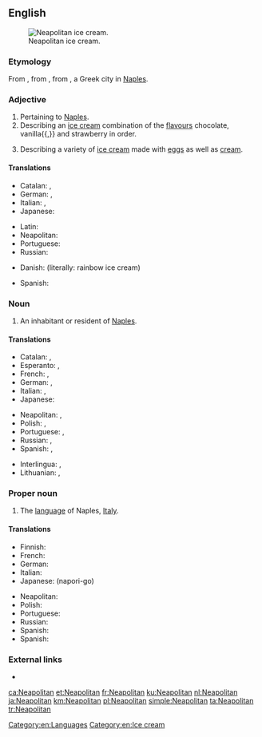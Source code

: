 ==English==
[[Image:Neapolitan ice cream UK.JPG|thumb|right|Neapolitan ice cream.]]

===Etymology===
From {{etyl|la|en}} {{m|la|neāpolītānus}}, from {{m|la|Neāpolis}}, from {{etyl|grc|en}} {{term|Νεάπολις||new city|lang=grc}}, a Greek city in [[Naples]].

===Adjective===
{{en-adj|-}}

# Pertaining to [[Naples]].
# Describing an [[ice cream]] combination of the [[flavours]] chocolate, vanilla{{,}} and strawberry in order.
# {{cx|dated|lang=en}} Describing a variety of [[ice cream]] made with [[egg]]s as well as [[cream]]. <!--Webster 1913-->

====Translations====
{{trans-top|pertaining to Naples}}
* Catalan: {{t|ca|napolità}}, {{t|ca|napolitana}}
* German: {{t+|de|Neapolitaner}}, {{t+|de|neapolitanisch}}
* Italian: {{t+|it|napoletano}}, {{t+|it|partenopeo}}
* Japanese: {{t|ja|ナポリの|tr=napori no}}
{{trans-mid}}
* Latin: {{t|la|neāpolītānus}}
* Neapolitan: {{t|nap|napulitano}}
* Portuguese: {{t+|pt|napolitano}}
* Russian: {{t+|ru|неаполитанский|sc=Cyrl|tr=neapolitánskij}}
{{trans-bottom}}

{{trans-top|ice cream}}
* Danish: {{t|da|regnbueis}} (literally: rainbow ice cream)
{{trans-mid}}
* Spanish: {{t|es|helado napolitano}}
{{trans-bottom}}

===Noun===
{{en-noun}}

# An inhabitant or resident of [[Naples]].

====Translations====
{{trans-top|inhabitant or resident of Naples}}
* Catalan: {{t|ca|napolità|m}}, {{t|ca|napolitana|f}}
* Esperanto: {{t|eo|napolano}} {{qualifier|man or woman}}, {{t|eo|napolanino}} {{qualifier|woman}}
* French: {{t+|fr|Napolitain|m}}, {{t+|fr|Napolitaine|f}}
* German: {{t+|de|Neapolitaner|m}}, {{t+|de|Neapolitanerin|f}}
* Italian: {{t+|it|napoletano|m}}, {{t+|it|napoletana|f}}
* Japanese: {{t|ja|ナポリ人|tr=napori jin}}
{{trans-mid}}
* Neapolitan: {{t|nap|napulitano}}, {{t|nap|napulitana|f}}
* Polish: {{t+|pl|neapolitańczyk|m}}, {{t+|pl|neapolitanka|f}}
* Portuguese: {{t+|pt|napolitano|m}}, {{t|pt|napolitana|f}}
* Russian: {{t+|ru|неаполитанец|m|sc=Cyrl|tr=neapolitánec}}, {{t+|ru|неаполитанка|f|sc=Cyrl|tr=neapolitánka}}
* Spanish: {{t+|es|napolitano}}, {{t+|es|napolitana|f}}
{{trans-bottom}}

{{checktrans-top}}
* Interlingua: {{t-check|ia|neapolitano|m}}, {{t-check|ia|neapolitana|f}}
* Lithuanian: {{t-check|lt|neapolietis|m}}, {{t-check|lt|neapolietė|f}}
{{trans-bottom}}

===Proper noun===
{{en-proper noun}}

# The [[language]] of Naples, [[Italy]].

====Translations====
{{trans-top|language of Naples, Italy}}
* Finnish: {{t+|fi|napoli}} 
* French: {{t+|fr|napolitain|m}}
* German: {{t+|de|Neapolitanisch|n}}
* Italian: {{t+|it|napoletano|m}}
* Japanese: {{t+|ja|ナポリ語}} (napori-go)
{{trans-mid}}
* Neapolitan: {{t|nap|Nnapulitano}}
* Polish: {{t+|pl|neapolitański|m}}
* Portuguese: {{t+|pt|napolitano|m}}
* Russian: {{t+|ru|неаполитанский|sc=Cyrl}}
* Spanish: {{t+|es|napolitano|m}}
* Spanish: {{t+|es|napolitano|m}}
{{trans-bottom}}

===External links===
* {{ethnologue|code=nap}}

[[Category:en:Languages]]
[[Category:en:Ice cream]]

[[ca:Neapolitan]]
[[et:Neapolitan]]
[[fr:Neapolitan]]
[[ku:Neapolitan]]
[[nl:Neapolitan]]
[[ja:Neapolitan]]
[[km:Neapolitan]]
[[pl:Neapolitan]]
[[simple:Neapolitan]]
[[ta:Neapolitan]]
[[tr:Neapolitan]]